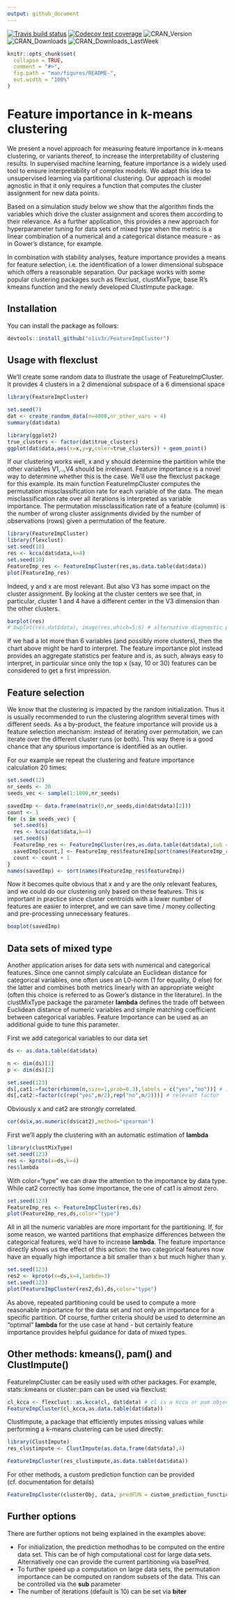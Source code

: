 ```yaml
---
output: github_document
---
```


<!-- README.md is generated from README.Rmd. Please edit that file -->

<!-- badges: start -->
[![Travis build status](https://app.travis-ci.com/o1iv3r/FeatureImpCluster.svg?branch=master)](https://app.travis-ci.com/o1iv3r/FeatureImpCluster)
[![Codecov test coverage](https://codecov.io/gh/o1iv3r/FeatureImpCluster/branch/master/graph/badge.svg)](https://app.codecov.io/gh/o1iv3r/FeatureImpCluster?branch=master)
![CRAN_Version](https://www.r-pkg.org/badges/version-last-release/FeatureImpCluster)
![CRAN_Downloads](https://cranlogs.r-pkg.org/badges/grand-total/FeatureImpCluster)
![CRAN_Downloads_LastWeek](https://cranlogs.r-pkg.org/badges/last-week/FeatureImpCluster)
<!-- badges: end -->


```r
knitr::opts_chunk$set(
  collapse = TRUE,
  comment = "#>",
  fig.path = "man/figures/README-",
  out.width = "100%"
)
```

# Feature importance in k-means clustering 

We present a novel approach for measuring feature importance in k-means clustering, or variants thereof, to increase the interpretability of clustering results. In supervised machine learning, feature importance is a widely used tool to ensure interpretability of complex models. We adapt this idea to unsupervised learning via partitional clustering. Our approach is model agnostic in that it only requires a function that computes the cluster assignment for new data points. 

Based on a simulation study below we show that the algorithm finds the variables which drive the cluster assignment and scores them according to their relevance. As a further application, this provides a new approach for hyperparameter tuning for data sets of mixed type when the metric is a linear combination of a numerical and a categorical distance measure - as in Gower's distance, for example. 

In combination with stability analyses, feature importance provides a means for feature selection, i.e. the identification of a lower dimensional subspace which offers a reasonable separation. Our package works with some popular clustering packages such as flexclust, clustMixType, base R's kmeans function and the newly developed ClustImpute package.

 
## Installation

You can install the package as follows:

``` r
devtools::install_github("o1iv3r/FeatureImpCluster")
```

## Usage with flexclust

We'll create some random data to illustrate the usage of FeatureImpCluster. It provides 4 clusters in a 2 dimensional subspace of a 6 dimensional space

```r
library(FeatureImpCluster)

set.seed(7)
dat <- create_random_data(n=4000,nr_other_vars = 4)
summary(dat$data)
```


```r
library(ggplot2)
true_clusters <- factor(dat$true_clusters)
ggplot(dat$data,aes(x=x,y=y,color=true_clusters)) + geom_point()
```

If our clustering works well, x and y should determine the partition while the other variables V1,..,V4 should be irrelevant. Feature importance is a novel way to determine whether this is the case. We'll use the flexclust package for this example. Its main function FeatureImpCluster computes the permutation missclassification rate for each variable of the data. The mean misclassification rate over all iterations is interpreted as variable importance. The permutation missclassification rate of a feature (column) is the number of wrong cluster assignments divided by the number of observations (rows) given a permutation of the feature.

```r
library(FeatureImpCluster)
library(flexclust)
set.seed(10)
res <- kcca(dat$data,k=4)
set.seed(10)
FeatureImp_res <- FeatureImpCluster(res,as.data.table(dat$data))
plot(FeatureImp_res)
```

Indeed, y and x are most relevant. But also V3 has some impact on the cluster assignment. By looking at the cluster centers we see that, in particular, cluster 1 and 4 have a different center in the V3 dimension than the other clusters.

```r
barplot(res)
# bwplot(res,dat$data), image(res,which=5:6) # alternative diagnostic plots of flexclust
```

If we had a lot more than 6 variables (and possibly more clusters), then the chart above might be hard to interpret. The feature importance plot instead provides an aggregate statistics per feature and is, as such, always easy to interpret, in particular since only the top x (say, 10 or 30) features can be considered to get a first impression.


## Feature selection

We know that the clustering is impacted by the random initialization. Thus it is usually recommended to run the clustering alogrithm several times with different seeds. As a by-product, the feature importance will provide us a feature selection mechanism: instead of iterating over permutation, we can iterate over the different cluster runs (or both). This way there is a good chance that any spurious importance is identified as an outlier.

For our example we repeat the clustering and feature importance calculation 20 times:


```r
set.seed(12)
nr_seeds <- 20
seeds_vec <- sample(1:1000,nr_seeds)

savedImp <- data.frame(matrix(0,nr_seeds,dim(dat$data)[2]))
count <- 1
for (s in seeds_vec) {
  set.seed(s)
  res <- kcca(dat$data,k=4)
  set.seed(s)
  FeatureImp_res <- FeatureImpCluster(res,as.data.table(dat$data),sub = 1,biter = 1)
  savedImp[count,] <- FeatureImp_res$featureImp[sort(names(FeatureImp_res$featureImp))]
  count <- count + 1
}
names(savedImp) <- sort(names(FeatureImp_res$featureImp))
```

Now it becomes quite obvious that x and y are the only relevant features, and we could do our clustering only based on these features. This is important in practice since cluster centroids with a lower number of features are easier to interpret, and we can save time / money collecting and pre-processing unnecessary features.

```r
boxplot(savedImp)
```


## Data sets of mixed type

Another application arises for data sets with numerical and categorical features. Since one cannot simply calculate an Euclidean distance for categorical variables, one often uses an L0-norm (1 for equality, 0 else) for the latter and combines both metrics linearly with an appropriate weight (often this choice is referred to as Gower's distance in the literature). In the clustMixType package the parameter **lambda** defines the trade off between Euclidean distance of numeric variables and simple matching coefficient between categorical variables. Feature Importance can be used as an additional guide to tune this parameter.

First we add categorical variables to our data set

```r
ds <- as.data.table(dat$data)

n <- dim(ds)[1]
p <- dim(ds)[2]

set.seed(123)
ds[,cat1:=factor(rbinom(n,size=1,prob=0.3),labels = c("yes","no"))] # irrelevant factor
ds[,cat2:=factor(c(rep("yes",n/2),rep("no",n/2)))] # relevant factor
```

Obviously x and cat2 are strongly correlated.

```r
cor(ds$x,as.numeric(ds$cat2),method="spearman")
```

First we'll apply the clustering with an automatic estimation of **lambda**

```r
library(clustMixType)
set.seed(123)
res <- kproto(x=ds,k=4)
res$lambda
```

With color="type" we can draw the attention to the importance by data type. While cat2 correctly has some importance, the one of cat1 is almost zero.

```r
set.seed(123)
FeatureImp_res <- FeatureImpCluster(res,ds)
plot(FeatureImp_res,ds,color="type")
```

All in all the numeric variables are more important for the partitioning. If, for some reason, we wanted partitions that emphasize differences between the categorical features, we'd have to increase **lambda**. The feature importance directly shows us the effect of this action: the two categorical features now have an equally high importance  a bit smaller than x but much higher than y.

```r
set.seed(123)
res2 <- kproto(x=ds,k=4,lambda=3)
set.seed(123)
plot(FeatureImpCluster(res2,ds),ds,color="type")
```

As above, repeated partitioning could be used to compute a more reasonable importance for the data set and not only an importance for a specific partition. Of course, further criteria should be used to determine an "optimal" **lambda** for the use case at hand - but certainly feature importance provides helpful guidance for data of mixed types. 

## Other methods: kmeans(), pam() and ClustImpute() 

FeatureImpCluster can be easily used with other packages. For example, stats::kmeans or cluster::pam can be used via flexclust:

```r
cl_kcca <- flexclust::as.kcca(cl, dat$data) # cl is a kcca or pam object
FeatureImpCluster(cl_kcca,as.data.table(dat$data))
```

ClustImpute, a package that efficiently imputes missing values while performing a k-means clustering can be used directly:

```r
library(ClustImpute)
res_clustimpute <- ClustImpute(as.data.frame(dat$data),4)

FeatureImpCluster(res_clustimpute,as.data.table(dat$data))
```

For other methods, a custom prediction function can be provided (cf. documentation for details)

```r
FeatureImpCluster(clusterObj, data, predFUN = custom_prediction_function_for_clusterObj)
```

## Further options

There are further options not being explained in the examples above:

* For initialization, the prediction methodhas to be computed on the entire data set. This can be of high computational cost for large data sets. Alternatively one can provide the current partitioning via basePred.
* To further speed up a computation on large data sets, the permutation importance can be computed on random subsets of the data. This can be controlled via the **sub** parameter
* The number of iterations (default is 10) can be set via **biter**
